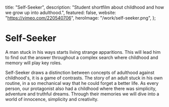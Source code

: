   title: "Self-Seeker",
  description:
    "Student shortfilm about childhood and how we grow up into adulthood.",
  featured: false,
  website: "<https://vimeo.com/220540706>",
  heroImage: "/work/self-seeker.png",
};

# Self-Seeker

A man stuck in his ways starts living strange apparitions. This will lead him
to find out the answer throughout a complex search where childhood and memory
will play key roles.

Self-Seeker draws a distinction between concepts of adulthood against
childhood's, it is a game of contrasts. The story of an adult stuck in his own
routine, in a so mechanical way that he could forget a better life. As every
person, our protagonist also had a childhood where there was simplicity,
adventure and truthful dreams. Through their memories we will dive into a world
of innocence, simplicity and creativity.
